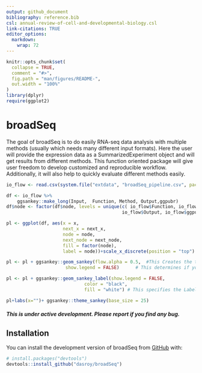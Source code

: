 ```yaml
---
output: github_document
bibliography: reference.bib 
csl: annual-review-of-cell-and-developmental-biology.csl
link-citations: TRUE
editor_options: 
  markdown: 
    wrap: 72
---
```


<!-- README.md is generated from README.Rmd. Please edit that file -->

```r
knitr::opts_chunk$set(
  collapse = TRUE,
  comment = "#>",
  fig.path = "man/figures/README-",
  out.width = "100%"
)
library(dplyr)
require(ggplot2)
```

# broadSeq 

<!-- badges: start -->

<!-- badges: end -->

The goal of broadSeq is to do easily RNA-seq data analysis with multiple
methods (usually which needs many different input formats). Here the
user will provide the expression data as a SummarizedExperiment object
and will get results from different methods. This function oriented package will
give user freedom to develop customized and reproducible workflow. Additionally,
it will also help to quickly evaluate different methods easily.

```r
io_flow <- read.csv(system.file("extdata", "broadSeq_pipeline.csv", package = "broadSeq"))

df <- io_flow %>% 
    ggsankey::make_long(Input,  Function, Method, Output,ggpubr)
df$node <- factor(df$node, levels = unique(c( io_flow$Function, io_flow$Method,
                                           io_flow$Output, io_flow$ggpubr)))

pl <- ggplot(df, aes(x = x,                        
                     next_x = next_x,                                     
                     node = node,
                     next_node = next_node,        
                     fill = factor(node),
                     label = node))+scale_x_discrete(position = "top") 

pl <- pl + ggsankey::geom_sankey(flow.alpha = 0.5,  #This Creates the transparency of your node 
                      show.legend = FALSE)      # This determines if you want your legend to show

pl <- pl + ggsankey::geom_sankey_label(show.legend = FALSE,
                             color = "black", 
                             fill = "white") # This specifies the Label format for each node 

pl+labs(x="")+ ggsankey::theme_sankey(base_size = 25)
```

##### This is under active development. Please report if you find any bug.

## Installation

You can install the development version of broadSeq from
[GitHub](https://github.com/) with:

``` r
# install.packages("devtools")
devtools::install_github("dasroy/broadSeq")
```


